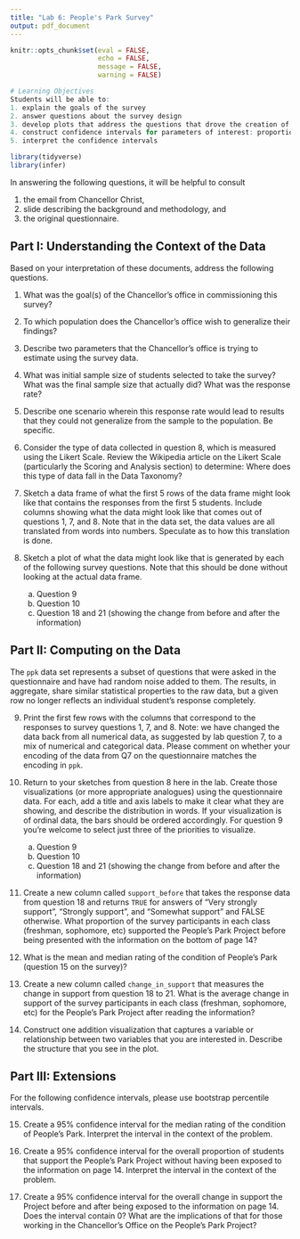 ```yaml
---
title: "Lab 6: People's Park Survey"
output: pdf_document
---
```


```r
knitr::opts_chunk$set(eval = FALSE, 
                      echo = FALSE,
                      message = FALSE,
                      warning = FALSE)
```

```r
# Learning Objectives
Students will be able to:
1. explain the goals of the survey
2. answer questions about the survey design
3. develop plots that address the questions that drove the creation of the survey
4. construct confidence intervals for parameters of interest: proportions, difference in proportions, and means
5. interpret the confidence intervals
```

```r
library(tidyverse)
library(infer)
```

In answering the following questions, it will be helpful to consult

1. the email from Chancellor Christ,
2. slide describing the background and methodology, and
3. the original questionnaire.

## Part I: Understanding the Context of the Data

Based on your interpretation of these documents, address the following questions.

1. What was the goal(s) of the Chancellor's office in commissioning this survey?

2. To which population does the Chancellor's office wish to generalize their findings?

3. Describe two parameters that the Chancellor's office is trying to estimate using the survey data.

4. What was initial sample size of students selected to take the survey? What was the final sample size that actually did? What was the response rate?

5. Describe one scenario wherein this response rate would lead to results that they could not generalize from the sample to the population. Be specific.

6. Consider the type of data collected in question 8, which is measured using the Likert Scale. Review the Wikipedia article on the Likert Scale (particularly the Scoring and Analysis section) to determine: Where does this type of data fall in the Data Taxonomy? 

7. Sketch a data frame of what the first 5 rows of the data frame might look like that contains the responses from the first 5 students. Include columns showing what the data might look like that comes out of questions 1, 7, and 8. Note that in the data set, the data values are all translated from words into numbers. Speculate as to how this translation is done.

8. Sketch a plot of what the data might look like that is generated by each of the following survey questions. Note that this should be done without looking at the actual data frame.
    a. Question 9
    b. Question 10
    c. Question 18 and 21 (showing the change from before and after the information)
    

## Part II: Computing on the Data

The `ppk` data set represents a subset of questions that were asked in the questionnaire and have had random noise added to them. The results, in aggregate, share similar statistical properties to the raw data, but a given row no longer reflects an individual student's response completely.

9. Print the first few rows with the columns that correspond to the responses to survey questions 1, 7, and 8. Note: we have changed the data back from all numerical data, as suggested by lab question 7, to a mix of numerical and categorical data. Please comment on whether your encoding of the data from Q7 on the questionnaire matches the encoding in `ppk`.

10. Return to your sketches from question 8 here in the lab. Create those visualizations (or more appropriate analogues) using the questionnaire data. For each, add a title and axis labels to make it clear what they are showing, and describe the distribution in words. If your visualization is of ordinal data, the bars should be ordered accordingly. For question 9 you're welcome to select just three of the priorities to visualize.

    a. Question 9
    b. Question 10
    c. Question 18 and 21 (showing the change from before and after the information)

11. Create a new column called `support_before` that takes the response data from question 18 and returns `TRUE` for answers of "Very strongly support", "Strongly support", and "Somewhat support" and FALSE otherwise. What proportion of the survey participants in each class (freshman, sophomore, etc) supported the People's Park Project before being presented with the information on the bottom of page 14?

12. What is the mean and median rating of the condition of People's Park (question 15 on the survey)?

13. Create a new column called `change_in_support` that measures the change in support from question 18 to 21. What is the average change in support of the survey participants in each class (freshman, sophomore, etc) for the People's Park Project after reading the information?

14. Construct one addition visualization that captures a variable or relationship between two variables that you are interested in. Describe the structure that you see in the plot.

## Part III: Extensions

For the following confidence intervals, please use bootstrap percentile intervals.

15. Create a 95% confidence interval for the median rating of the condition of People's Park. Interpret the interval in the context of the problem.

16. Create a 95% confidence interval for the overall proportion of students that support the People's Park Project without having been exposed to the information on page 14. Interpret the interval in the context of the problem.

17. Create a 95% confidence interval for the overall change in support the Project before and after being exposed to the information on page 14. Does the interval contain 0? What are the implications of that for those working in the Chancellor's Office on the People's Park Project?


